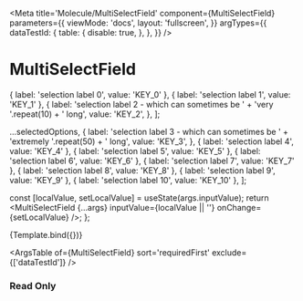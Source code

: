 

<Meta
  title='Molecule/MultiSelectField'
  component={MultiSelectField}
  parameters={{
    viewMode: 'docs',
    layout: 'fullscreen',
  }}
  argTypes={{
    dataTestId: {
      table: {
        disable: true,
      },
    },
  }}
/>

# MultiSelectField

  { label: 'selection label 0', value: 'KEY_0' },
  { label: 'selection label 1', value: 'KEY_1' },
  {
    label: 'selection label 2 - which can sometimes be ' + 'very '.repeat(10) + ' long',
    value: 'KEY_2',
  },
];

  ...selectedOptions,
  {
    label: 'selection label 3 - which can sometimes be ' + 'extremely '.repeat(50) + ' long',
    value: 'KEY_3',
  },
  { label: 'selection label 4', value: 'KEY_4' },
  { label: 'selection label 5', value: 'KEY_5' },
  { label: 'selection label 6', value: 'KEY_6' },
  { label: 'selection label 7', value: 'KEY_7' },
  { label: 'selection label 8', value: 'KEY_8' },
  { label: 'selection label 9', value: 'KEY_9' },
  { label: 'selection label 10', value: 'KEY_10' },
];

  const [localValue, setLocalValue] = useState(args.inputValue);
  return <MultiSelectField {...args} inputValue={localValue || ''} onChange={setLocalValue} />;
};

<Canvas>
  <Story
    name='MultiSelectField'
    args={{
      isClearable: true,
      label: 'MultiSelect field',
      numberOfItemLabel: '{} item selected',
      numberOfItemsLabel: '{} items selected',
      options: options,
      placeholder: 'Multi select placeholder',
    }}>
    {Template.bind({})}
  </Story>
</Canvas>

<ArgsTable of={MultiSelectField} sort='requiredFirst' exclude={['dataTestId']} />

### Read Only

<Canvas>
  <Template
    fieldSize={6}
    label='MuliSelect field in read only with label size = 4 and field size = 6'
    labelSize={4}
    numberOfItemLabel='{} item selected'
    numberOfItemsLabel='{} items selected'
    options={options}
    placeholder='Multi select placeholder'
    readOnly={true}
    inputValue={selectedOptions.map((option) => option.value)}
  />
</Canvas>

### Error

<Canvas>
  <Template
    fieldSize={6}
    label='MuliSelect field in error with label size = 4 and field size = 6'
    labelSize={4}
    numberOfItemLabel='{} item selected'
    numberOfItemsLabel='{} items selected'
    options={options}
    placeholder='Multi select placeholder'
    errorMessage='This text is on error'
  />
</Canvas>

### Helper

<Canvas>
  <Template
    helperText='Helper text'
    label='MultiSelect field with helper and counter'
    mandatory={true}
    numberOfItemLabel='{} item selected'
    numberOfItemsLabel='{} items selected'
    options={options}
    placeholder='Multi select placeholder'
  />
</Canvas>

### Highlighted

<Canvas>
  <Template
    helperText='Helper text'
    highlighted={true}
    label='MultiSelect field highlighted'
    numberOfItemLabel='{} item selected'
    numberOfItemsLabel='{} items selected'
    options={options}
    placeholder='Multi select placeholder'
    readOnly={true}
    inputValue={selectedOptions.map((option) => option.value)}
  />
</Canvas>

### Disabled

<Canvas>
  <Template
    disabled={true}
    helperText='Helper text'
    label='MultiSelect field disabled'
    numberOfItemLabel='{} item selected'
    numberOfItemsLabel='{} items selected'
    options={options}
    placeholder='Multi select placeholder'
    inputValue={selectedOptions.map((option) => option.value)}
  />
</Canvas>
